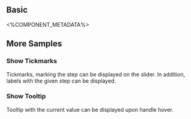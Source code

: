 
## Basic
<Basic />

<%COMPONENT_METADATA%>

## More Samples

### Show Tickmarks
Tickmarks, marking the step can be displayed on the slider. In addition, labels with the given step can be displayed.

<ShowTickmarks />

### Show Tooltip
Tooltip with the current value can be displayed upon handle hover.

<ShowTooltip />





